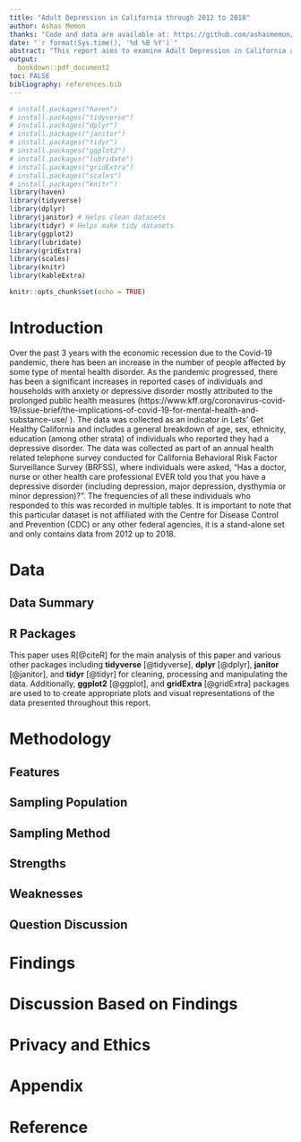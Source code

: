 ```yaml
---
title: "Adult Depression in California through 2012 to 2018"
author: Ashas Memon
thanks: "Code and data are available at: https://github.com/ashasmemon/MentalHealthExploration"
date: "`r format(Sys.time(), '%d %B %Y')`"
abstract: "This report aims to examine Adult Depression in California as an indicator in Lets’ Get Healthy California including a general breakdown of age, sex, ethnicity and education. It discusses data collection methodology and examines the changes in depression rates among adults from various backgrounds ands education levels from 2012 to 2018. The data examines here was collected by asking, “Has a doctor, nurse or other health care professional ever told you that you have depressive disorder?”"
output:
  bookdown::pdf_document2
toc: FALSE
bibliography: references.bib
---
```


```r

# install.packages("haven")
# install.packages("tidyverse")
# install.packages("dplyr")
# install.packages("janitor")
# install.packages("tidyr")
# install.packages("ggplot2")
# install.packages("lubridate")
# install.packages("gridExtra")
# install.packages("scales")
# install.packages("knitr")
library(haven)
library(tidyverse)
library(dplyr)
library(janitor) # Helps clean datasets
library(tidyr) # Helps make tidy datasets
library(ggplot2)
library(lubridate)
library(gridExtra)
library(scales)
library(knitr)
library(kableExtra)

knitr::opts_chunk$set(echo = TRUE)
```

# Introduction

Over the past 3 years with the economic recession due to the Covid-19 pandemic, there has been an increase in the number of people affected by some type of mental health disorder. As the pandemic progressed, there has been a significant increases in reported cases of individuals and households with anxiety or depressive disorder mostly attributed to the prolonged public health measures (https://www.kff.org/coronavirus-covid-19/issue-brief/the-implications-of-covid-19-for-mental-health-and-substance-use/ ).  The data was collected as an indicator in Lets’ Get Healthy California and includes a general breakdown of age, sex, ethnicity, education (among other strata) of individuals who reported they had a depressive disorder. The data was collected as part of an annual health related telephone survey conducted for California Behavioral Risk Factor Surveillance Survey (BRFSS), where individuals were asked, “Has a doctor, nurse or other health care professional EVER told you that you have a depressive disorder (including depression, major depression, dysthymia or minor depression)?”. The frequencies of all these individuals who responded to this was recorded in multiple tables. It is important to note that this particular dataset is not affiliated with the Centre for Disease Control and Prevention (CDC) or any other federal agencies, it is a stand-alone set and only contains data from 2012 up to 2018.

# Data


## Data Summary


## R Packages

This paper uses R[@citeR] for the main analysis of this paper and various other packages including **tidyverse** [@tidyverse], **dplyr** [@dplyr], **janitor** [@janitor], and **tidyr** [@tidyr] for cleaning, processing and manipulating the data. Additionally, **ggplot2** [@ggplot], and **gridExtra** [@gridExtra] packages are used to to create appropriate plots and visual representations of the data presented throughout this report.


# Methodology

## Features

## Sampling Population 

## Sampling Method

## Strengths

## Weaknesses

## Question Discussion 

# Findings 

 
# Discussion Based on Findings 

# Privacy and Ethics 

# Appendix

\newpage

# Reference
